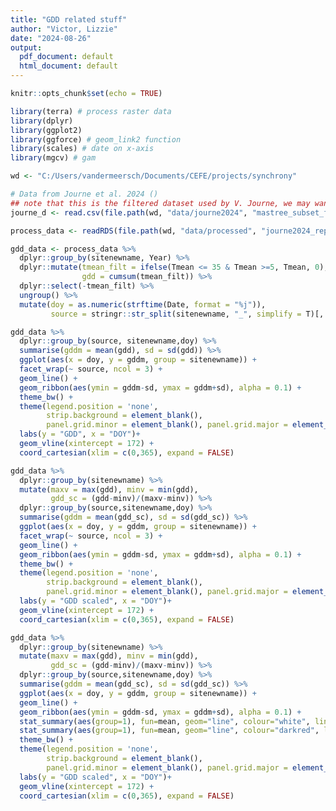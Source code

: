 ```yaml
---
title: "GDD related stuff"
author: "Victor, Lizzie"
date: "2024-08-26"
output:
  pdf_document: default
  html_document: default
---
```


```r
knitr::opts_chunk$set(echo = TRUE)

library(terra) # process raster data
library(dplyr)
library(ggplot2)
library(ggforce) # geom_link2 function
library(scales) # date on x-axis
library(mgcv) # gam

wd <- "C:/Users/vandermeersch/Documents/CEFE/projects/synchrony"

# Data from Journe et al. 2024 ()
## note that this is the filtered dataset used by V. Journe, we may want to start from scratch with raw MasTree data
journe_d <- read.csv(file.path(wd, "data/journe2024", "mastree_subset_fagus.csv")) 

```

```r

process_data <- readRDS(file.path(wd, "data/processed", "journe2024_replicate.rds"))

gdd_data <- process_data %>%
  dplyr::group_by(sitenewname, Year) %>%
  dplyr::mutate(tmean_filt = ifelse(Tmean <= 35 & Tmean >=5, Tmean, 0),
                gdd = cumsum(tmean_filt)) %>%
  dplyr::select(-tmean_filt) %>%
  ungroup() %>%
  mutate(doy = as.numeric(strftime(Date, format = "%j")),
         source = stringr::str_split(sitenewname, "_", simplify = T)[, 1])

```

```r

gdd_data %>%
  dplyr::group_by(source, sitenewname,doy) %>%
  summarise(gddm = mean(gdd), sd = sd(gdd)) %>%
  ggplot(aes(x = doy, y = gddm, group = sitenewname)) +
  facet_wrap(~ source, ncol = 3) + 
  geom_line() +
  geom_ribbon(aes(ymin = gddm-sd, ymax = gddm+sd), alpha = 0.1) + 
  theme_bw() +
  theme(legend.position = 'none',
        strip.background = element_blank(),
        panel.grid.minor = element_blank(), panel.grid.major = element_blank()) +
  labs(y = "GDD", x = "DOY")+
  geom_vline(xintercept = 172) +
  coord_cartesian(xlim = c(0,365), expand = FALSE)

```

```r

gdd_data %>%
  dplyr::group_by(sitenewname) %>%
  mutate(maxv = max(gdd), minv = min(gdd),
         gdd_sc = (gdd-minv)/(maxv-minv)) %>%
  dplyr::group_by(source,sitenewname,doy) %>%
  summarise(gddm = mean(gdd_sc), sd = sd(gdd_sc)) %>%
  ggplot(aes(x = doy, y = gddm, group = sitenewname)) +
  facet_wrap(~ source, ncol = 3) + 
  geom_line() +
  geom_ribbon(aes(ymin = gddm-sd, ymax = gddm+sd), alpha = 0.1) + 
  theme_bw() +
  theme(legend.position = 'none',
        strip.background = element_blank(),
        panel.grid.minor = element_blank(), panel.grid.major = element_blank()) +
  labs(y = "GDD scaled", x = "DOY")+
  geom_vline(xintercept = 172) +
  coord_cartesian(xlim = c(0,365), expand = FALSE)

```

```r

gdd_data %>%
  dplyr::group_by(sitenewname) %>%
  mutate(maxv = max(gdd), minv = min(gdd),
         gdd_sc = (gdd-minv)/(maxv-minv)) %>%
  dplyr::group_by(source,sitenewname,doy) %>%
  summarise(gddm = mean(gdd_sc), sd = sd(gdd_sc)) %>%
  ggplot(aes(x = doy, y = gddm, group = sitenewname)) +
  geom_line() +
  geom_ribbon(aes(ymin = gddm-sd, ymax = gddm+sd), alpha = 0.1) + 
  stat_summary(aes(group=1), fun=mean, geom="line", colour="white", linewidth = 1.3) + 
  stat_summary(aes(group=1), fun=mean, geom="line", colour="darkred", linewidth = 1) + 
  theme_bw() +
  theme(legend.position = 'none',
        strip.background = element_blank(),
        panel.grid.minor = element_blank(), panel.grid.major = element_blank()) +
  labs(y = "GDD scaled", x = "DOY")+
  geom_vline(xintercept = 172) +
  coord_cartesian(xlim = c(0,365), expand = FALSE)

```